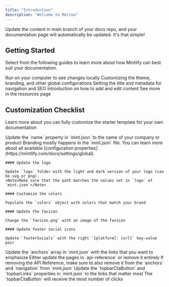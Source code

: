 ```yaml
---
title: "Introduction"
description: "Welcome to Mercoa"
---
```


<Note>
  Update the content in main branch of your docs repo, and your documentation page will automatically be updated. It's that simple!
</Note>

## Getting Started

Select from the following guides to learn more about how Mintlify can best suit your documentation.

<CardGroup>
  <Card title="Development" icon="rectangle-terminal" href="/development">
    Run on your computer to see changes locally
  </Card>
  <Card title="Global Settings" icon="sliders" href="https://mintlify.com/docs/settings/global">
    Customizing the theme, branding, and other global configurations
  </Card>
  <Card title="Page Titles and Metadata" icon="heading" href="https://mintlify.com/docs/settings/page">
    Setting the title and metadata for navigation and SEO
  </Card>
  <Card title="Writing Content" icon="pen-nib" href="https://mintlify.com/docs/components/overview">
    Introduction on how to add and edit content
  </Card>
  <Card title="Learn More" icon="ellipsis" href="/resources">
    See more in the resources page
  </Card>
</CardGroup>

## Customization Checklist

Learn more about you can fully customize the starter template for your own documentation

<AccordionGroup>
  <Accordion title="Change name">Update the `name` property in `mint.json` to the name of your company or product</Accordion>
  <Accordion title="Customize the branding">
    Branding mostly happens in the `mint.json` file. You can learn more about all available [configuration properties](https://mintlify.com/docs/settings/global).

    #### Update the logo

    Update `logo` folder with the light and dark version of your logo (can be svg or png).
    <Note>Make sure that the path matches the values set in `logo` of `mint.json`</Note>

    #### Customize the colors

    Populate the `colors` object with colors that match your brand

    #### Update the favicon

    Change the `favicon.png` with an image of the favicon

    #### Update footer social icons

    Update `footerSocials` with the right `[platform]: [url]` key-value pair
  </Accordion>
  <Accordion title="Update the anchors">Update the `anchors` array in `mint.json` with the links that you want to emphasize</Accordion>
  <Accordion title="Update or remove the API Reference">
    Either update the pages in `api-reference` or remove it entirely
    <Note>If removing the API Reference, make sure to also remove it from the `anchors` and `navigation` from `mint.json`</Note>
  </Accordion>
  <Accordion title="Update the topbar navigation items">
    Update the `topbarCtaButton` and `topbarLinks` properties in `mint.json` to the links that matter most
    <Tip>The `topbarCtaButton` will receive the most number of clicks</Tip>
  </Accordion>
</AccordionGroup>